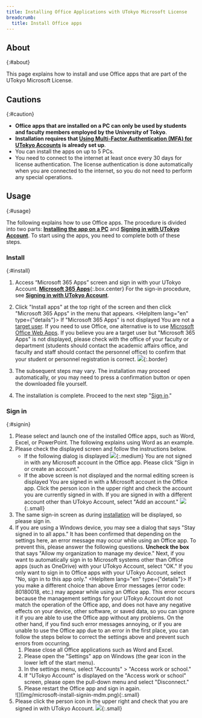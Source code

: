 ```yaml
---
title: Installing Office Applications with UTokyo Microsoft License
breadcrumb:
  title: Install Office apps
---
```



## About
{:#about}

This page explains how to install and use Office apps that are part of the UTokyo Microsoft License.

## Cautions
{:#caution}

- **Office apps that are installed on a PC can only be used by students and faculty members employed by the University of Tokyo**.
- **Installation requires that [Using Multi-Factor Authentication (MFA) for UTokyo Accounts](https://utelecon.adm.u-tokyo.ac.jp/en/utokyo_account/mfa/) is already set up**.
- You can install the apps on up to 5 PCs.
- You need to connect to the internet at least once every 30 days for license authentication. The license authentication is done automatically when you are connected to the internet, so you do not need to perform any special operations.

## Usage
{:#usage}

The following explains how to use Office apps. The procedure is divided into two parts: **[Installing the app on a PC](#install)** and **[Signing in with UTokyo Account](#signin)**. To start using the apps, you need to complete both of these steps.

### Install
{:#install}

1. Access “Microsoft 365 Apps” screen and sign in with your UTokyo Account.
  **[Microsoft 365 Apps](https://portal.office.com/?auth=2)**{:.box.center}
  For the sign-in procedure, see **[Signing in with UTokyo Account](#signin)**.
1. Click "Install apps" at the top right of the screen and then click "Microsoft 365 Apps" in the menu that appears.
    <HelpItem lang="en" type={"details"}>
    <Fragment slot="problem">If "Microsoft 365 Apps" is not displayed</Fragment>
    <Fragment slot="solution">You are not a [target user](#caution). If you need to use Office, one alternative is to use [Microsoft Office Web Apps](./#office_web).
    If you believe you are a target user but "Microsoft 365 Apps" is not displayed, please check with the office of your faculty or department (students should contact the academic affairs office, and faculty and staff should contact the personnel office) to confirm that your student or personnel registration is correct.</Fragment>
    </HelpItem>
    ![](img/microsoft-install-install-download.png){:.border}

1. The subsequent steps may vary. The installation may proceed automatically, or you may need to press a confirmation button or open the downloaded file yourself.
1. The installation is complete. Proceed to the next step "[Sign in](#signin)."

### Sign in
{:#signin}

1. Please select and launch one of the installed Office apps, such as Word, Excel, or PowerPoint. The following explains using Word as an example.
1. Please check the displayed screen and follow the instructions below.
    - If the following dialog is displayed
      ![](img/microsoft-install-signin-new.png){:.medium}
      You are not signed in with any Microsoft account in the Office app. Please click "Sign in or create an account."
    - If the above screen is not displayed and the normal editing screen is displayed
      You are signed in with a Microsoft account in the Office app. Click the person icon in the upper right and check the account you are currently signed in with. If you are signed in with a different account other than UTokyo Account, select "Add an account."
      ![](img/microsoft-install-signin-switch.png){:.small}
1. The same sign-in screen as during [installation](#install) will be displayed, so please sign in.
1. If you are using a Windows device, you may see a dialog that says "Stay signed in to all apps." It has been confirmed that depending on the settings here, an error message may occur while using an Office app. To prevent this, please answer the following questions.
    **Uncheck the box** that says "Allow my organization to manage my device." Next, if you want to automatically sign in to Microsoft systems other than Office apps (such as OneDrive) with your UTokyo Account, select "OK." If you only want to sign in to Office apps with your UTokyo Account, select "No, sign in to this app only."
    <HelpItem lang="en" type={"details"}>
    <Fragment slot="problem">If you make a different choice than above</Fragment>
    <Fragment slot="solution">Error messages (error code: 80180018, etc.) may appear while using an Office app. This error occurs because the management settings for your UTokyo Account do not match the operation of the Office app, and does not have any negative effects on your device, other software, or saved data, so you can ignore it if you are able to use the Office app without any problems. On the other hand, if you find such error messages annoying, or if you are unable to use the Office app due to an error in the first place, you can follow the steps below to correct the settings above and prevent such errors from occurring.</Fragment>
    1. Please close all Office applications such as Word and Excel.
    1. Please open the "Settings" app on Windows (the gear icon in the lower left of the start menu).
    1. In the settings menu, select "Accounts" > "Access work or school."
    1. If "UTokyo Account" is displayed on the "Access work or school" screen, please open the pull-down menu and select "Disconnect."
    1. Please restart the Office app and sign in again.
    </HelpItem>
    ![](img/microsoft-install-signin-mdm.png){:.small}
1. Please click the person icon in the upper right and check that you are signed in with UTokyo Account.
    ![](img/microsoft-install-signin-confirm.png){:.small}
